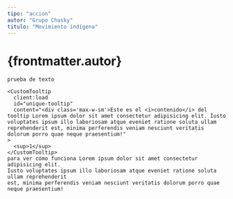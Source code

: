 ```yaml
---
tipo: "accion"
autor: "Grupo Chasky"
titulo: "Movimiento indígena"
---
```



<Layout title={frontmatter.titulo} tipo={frontmatter.tipo} autor={frontmatter.autor}>
  <Prose>
    <h1>
      {frontmatter.autor}
    </h1>

    prueba de texto

    <CustomTooltip
      client:load
      id="unique-tooltip"
      content="<div class='max-w-sm'>Este es el <i>contenido</i> del tooltip Lorem ipsum dolor sit amet consectetur adipisicing elit. Iusto voluptates ipsum illo laboriosam atque eveniet ratione soluta ullam reprehenderit est, minima perferendis veniam nesciunt veritatis dolorum porro quae neque praesentium!"
    >
      <sup>1</sup>
    </CustomTooltip>
    para ver cómo funciona Lorem ipsum dolor sit amet consectetur adipisicing elit.
    Iusto voluptates ipsum illo laboriosam atque eveniet ratione soluta ullam reprehenderit
    est, minima perferendis veniam nesciunt veritatis dolorum porro quae neque praesentium!

  </Prose>
</Layout>
